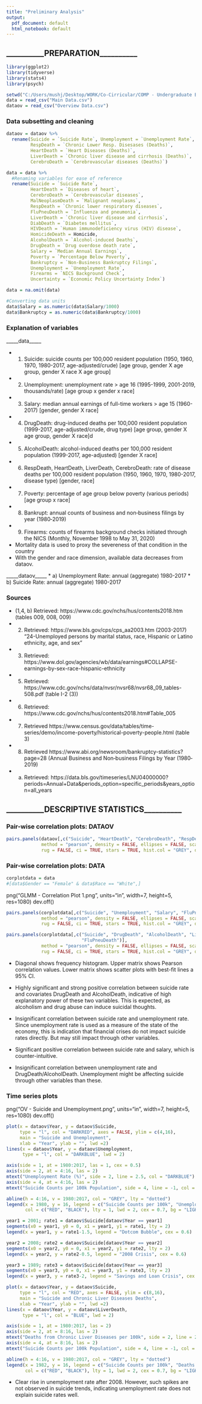 ---
title: "Preliminary Analysis"
output:
  pdf_document: default
  html_notebook: default
---

## __________PREPARATION__________

```{r, message = FALSE, include = FALSE}
library(ggplot2)
library(tidyverse)
library(stats4)
library(psych)
```

```{r, message = FALSE, include = FALSE}
setwd("C:/Users/mushj/Desktop/WORK/Co-Cirricular/COMP - Undergraduate Big Data Challenge 2020")
data = read_csv("Main Data.csv")
dataov = read_csv("Overview Data.csv")
```

### Data subsetting and cleaning

```{r}
dataov = dataov %>%
  rename(Suicide = `Suicide Rate`, Unemployment = `Unemployment Rate`, 
         RespDeath = `Chronic Lower Resp. Disesases (Deaths)`,
         HeartDeath = `Heart Diseases (Deaths)`, 
         LiverDeath = `Chronic liver disease and cirrhosis (Deaths)`,
         CerebroDeath = `Cerebrovascular diseases (Deaths)`)
```

```{r, include = FALSE}
data = data %>%
  #Renaming variables for ease of reference
  rename(Suicide = `Suicide Rate`, 
         HeartDeath = `Diseases of heart`, 
         CerebroDeath = `Cerebrovascular diseases`, 
         MalNeoplasmDeath = `Malignant neoplasms`,
         RespDeath = `Chronic lower respiratory diseases`, 
         FluPneuDeath = `Influenza and pneumonia`, 
         LiverDeath = `Chronic liver disease and cirrhosis`, 
         DiabDeath = `Diabetes mellitus`, 
         HIVDeath = `Human immunodeficiency virus (HIV) disease`, 
         HomicideDeath = Homicide,
         AlcoholDeath = `Alcohol-induced Deaths`, 
         DrugDeath = `Drug overdose death rate`, 
         Salary = `Median Annual Earnings`,
         Poverty = `Percentage Below Poverty`, 
         Bankruptcy = `Non-Business Bankruptcy Filings`, 
         Unemployment = `Unemployment Rate`,
         Firearms = `NICS Background Check`, 
         Uncertainty = `Economic Policy Uncertainty Index`)
```

```{r}
data = na.omit(data)
```

```{r}
#Converting data units
data$Salary = as.numeric(data$Salary/1000)
data$Bankruptcy = as.numeric(data$Bankruptcy/1000)
```


### Explanation of variables

_____data_____

* 1) Suicide: suicide counts per 100,000 resident population 
     (1950, 1960, 1970, 1980-2017, age-adjusted/crude)
     [age group, gender X age group, gender X race X age group]
     
* 2) Unemployment: unemployment rate > age 16
     (1995-1999, 2001-2019, thousands/rate)
     [age group x gender x race]
     
* 3) Salary: median annual earnings of full-time workers > age 15
     (1960-2017)
     [gender, gender X race]

* 4) DrugDeath: drug-induced deaths per 100,000 resident population 
     (1999-2017, age-adjusted/crude, drug type)
     [age group, gender X age group, gender X race]d

* 5) AlcoholDeath: alcohol-induced deaths per 100,000 resident population 
     (1999-2017, age-adjusted)
     [gender X race]

* 6) RespDeath, HeartDeath, LiverDeath, CerebroDeath: rate of disease deaths per 100,000 resident population
     (1950, 1960, 1970, 1980-2017, disease type)
     [gender, race]

* 7) Poverty: percentage of age group below poverty
     (various periods)
     [age group x race]

* 8) Bankrupt: annual counts of business and non‐business filings by year
     (1980‐2019)
     
* 9) Firearms: counts of firearms background checks initiated through the NICS
     (Monthly, November 1998 to May 31, 2020)

* Mortality data is used to proxy the severeness of that condition in the country
* With the gender and race dimension, available data decreases from dataov.

_____dataov_____
* a) Unemployment Rate: annual (aggregate) 1980-2017
* b) Suicide Rate: annual (aggregate) 1980-2017


### Sources

* (1,4, b) Retrieved: https://www.cdc.gov/nchs/hus/contents2018.htm (tables 009, 008, 009)
* (2) Retrieved: https://www.bls.gov/cps/cps_aa2003.htm (2003-2017) "24-Unemployed persons by marital status, race, Hispanic or Latino ethnicity, age, and sex"
* (3) Retrieved: https://www.dol.gov/agencies/wb/data/earnings#COLLAPSE-earnings-by-sex-race-hispanic-ethnicity 
* (5) Retrieved: https://www.cdc.gov/nchs/data/nvsr/nvsr68/nvsr68_09_tables-508.pdf (table I-2 (3))
* (6) Retrieved: https://www.cdc.gov/nchs/hus/contents2018.htm#Table_005 
* (7) Retrieved https://www.census.gov/data/tables/time-series/demo/income-poverty/historical-poverty-people.html (table 3)
* (8) Retrieved https://www.abi.org/newsroom/bankruptcy-statistics?page=28 
       (Annual Business and Non‐business Filings by Year (1980‐2019)
       
* (a) Retrieved: https://data.bls.gov/timeseries/LNU04000000?periods=Annual+Data&periods_option=specific_periods&years_option=all_years




## __________DESCRIPTIVE STATISTICS__________

### Pair-wise correlation plots: DATAOV

```{r}
pairs.panels(dataov[,c("Suicide", "HeartDeath", "CerebroDeath", "RespDeath", "LiverDeath")], 
             method = "pearson", density = FALSE, ellipses = FALSE, scale = FALSE,
             rug = FALSE, ci = TRUE, stars = TRUE, hist.col = "GREY", digits = 3, cex = 0.85)
```


### Pair-wise correlation plots: DATA

```{r}
corplotdata = data
#[data$Gender == "Female" & data$Race == "White",]
```

png("GLMM - Correlation Plot 1.png", units="in", width=7, height=5, res=1080)
dev.off()
```{r}
pairs.panels(corplotdata[,c("Suicide", "Unemployment", "Salary", "FluPneuDeath")], 
             method = "pearson", density = FALSE, ellipses = FALSE, scale = FALSE,
             rug = FALSE, ci = TRUE, stars = TRUE, hist.col = "GREY", digits = 3, cex = 0.85)
```

```{r}
pairs.panels(corplotdata[,c("Suicide", "DrugDeath", "AlcoholDeath", "LiverDeath",
                            "FluPneuDeath")], 
             method = "pearson", density = FALSE, ellipses = FALSE, scale = FALSE,
             rug = FALSE, ci = TRUE, stars = TRUE, hist.col = "GREY", digits = 3, cex = 0.85)
```

* Diagonal shows frequency histogram. Upper matrix shows Pearson correlation values. Lower matrix shows scatter plots with best-fit lines a 95% CI.

* Highly significant and strong positive correlation between suicide rate and covariates DrugDeath and AlcoholDeath, indicative of high explanatory power of these two variables. This is expected, as alcoholism and drug abuse can induce suicidal thoughts.

* Insignificant correlation between suicide rate and unemployment rate. Since unemployment rate is used as a measure of the state of the economy, this is indication that financial crises do not impact suicide rates directly. But may still impact through other variables.

* Significant positive correlation between suicide rate and salary, which is counter-intuitive.

* Insignificant correlation between unemployment rate and DrugDeath/AlcoholDeath. Unemployment might be affecting suicide through other variables than these.






### Time series plots

png("OV - Suicide and Unemployment.png", units="in", width=7, height=5, res=1080)
dev.off()
```{r}
plot(x = dataov$Year, y = dataov$Suicide, 
     type = "l", col = "DARKRED", axes = FALSE, ylim = c(4,16),
     main = "Suicide and Unemployment", 
     xlab = "Year", ylab = "", lwd =2)
lines(x = dataov$Year, y = dataov$Unemployment,
      type = "l", col = "DARKBLUE", lwd = 2)

axis(side = 1, at = 1980:2017, las = 1, cex = 0.5)
axis(side = 2, at = 4:16, las = 2)
mtext("Unemployment Rate (%)", side = 2, line = 2.5, col = "DARKBLUE")
axis(side = 4, at = 4:16, las = 2)
mtext("Suicide Counts per 100k Population", side = 4, line = -1, col = "DARKRED")

abline(h = 4:16, v = 1980:2017, col = "GREY", lty = "dotted")
legend(x = 1980, y = 16, legend = c("Suicide Counts per 100k", "Unemployment Rate"),
       col = c("RED", "BLACK"), lty = 1, lwd = 2, cex = 0.7, bg = "LIGHTGREY")

year1 = 2001; rate1 = dataov$Suicide[dataov$Year == year1]
segments(x0 = year1, y0 = 0, x1 = year1, y1 = rate1, lty = 2)
legend(x = year1, y = rate1-1.5, legend = "Dotcom Bubble", cex = 0.6)

year2 = 2008; rate2 = dataov$Suicide[dataov$Year == year2]
segments(x0 = year2, y0 = 0, x1 = year2, y1 = rate2, lty = 2)
legend(x = year2, y = rate2-0.5, legend = "2008 Crisis", cex = 0.6)

year3 = 1989; rate3 = dataov$Suicide[dataov$Year == year3]
segments(x0 = year3, y0 = 0, x1 = year3, y1 = rate3, lty = 2)
legend(x = year3, y = rate3-2, legend = "Savings and Loan Crisis", cex = 0.6)
```

```{r}
plot(x = dataov$Year, y = dataov$Suicide, 
     type = "l", col = "RED", axes = FALSE, ylim = c(8,16),
     main = "Suicide and Chronic Liver Diseases Deaths", 
     xlab = "Year", ylab = "", lwd =2)
lines(x = dataov$Year, y = dataov$LiverDeath,
      type = "l", col = "BLUE", lwd = 2)

axis(side = 1, at = 1980:2017, las = 2)
axis(side = 2, at = 8:16, las = 2)
mtext("Deaths from Chronic Liver Diseases per 100k", side = 2, line = 2.5, col = "BLUE")
axis(side = 4, at = 8:16, las = 2)
mtext("Suicide Counts per 100k Population", side = 4, line = -1, col = "RED")

abline(h = 4:16, v = 1980:2017, col = "GREY", lty = "dotted")
legend(x = 1982, y = 16, legend = c("Suicide Counts per 100k", "Deaths from Liver Diseases per 100k"),
       col = c("RED", "BLACK"), lty = 1, lwd = 2, cex = 0.7, bg = "LIGHTGREY")
```


* Clear rise in unemployment rate after 2008. However, such spikes are not observed in suicide trends, indicating unemployment rate does not explain suicide rates well.
